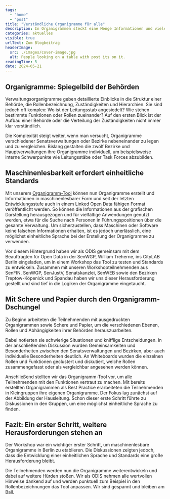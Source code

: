 ```yaml
---
tags:
  - "home"
  - "post"
title: "Verständliche Organigramme für alle"
description: In Organigrammen steckt eine Menge Informationen und viele Anwendungspotenziale, wenn es uns gelingt ihre Logiken zu verstehen und einheitliche Standards zu entwickeln. Wir haben versucht den Organigramm-Dschungel zu durchdringen.
categories: aktuelles
visible: true
urlText: Zum Blogbeitrag
headerImage:
  src: ./images/cover-image.jpg
  alt: People looking on a table with post its on it.
readingTime: 5
date: 2024-05-21
---
```


## Organigramme: Spiegelbild der Behörden

Verwaltungsorganigramme geben detaillierte Einblicke in die Struktur einer Behörde, die Rollenbezeichnung, Zuständigkeiten und Hierarchien. Sie sind jedoch oft komplex: Wo ist der Leitungsstab angesiedelt? Wie stehen bestimmte Funktionen oder Rollen zueinander? Auf den ersten Blick ist der Aufbau einer Behörde oder die Verteilung der Zuständigkeiten nicht immer klar verständlich.

Die Komplexität steigt weiter, wenn man versucht, Organigramme verschiedener Senatsverwaltungen oder Bezirke nebeneinander zu legen und zu vergleichen. Bislang gestalten die zwölf Bezirke und Hauptverwaltungen ihre Organigramme individuell, um beispielsweise interne Schwerpunkte wie Leitungsstäbe oder Task Forces abzubilden.



<ContentSection class="sm:px-6">
<ImageSection class="sm:container sm:mx-auto"
src={image}
caption="Auf dem Whiteboard wird deutlich, wie unterschiedlich allein die Organigramme der anwesenden Behörden sind."
/>
</ContentSection>


<ImageSection
src={image1}
caption="Anhand der einzelnen Organigramme haben wir die verschiedenen Funktionen und Rollen notiert und diskutiert."
/>


## Maschinenlesbarkeit erfordert einheitliche Standards

Mit unserem [Organigramm-Tool](https://organigramme.odis-berlin.de) können nun Organigramme erstellt und Informationen in maschinenlesbarer Form und seit der letzten Entwicklungsstufe auch in einem Linked Open Data fähigen Format veröffentlicht werden. So können die Informationen aus der grafischen Darstellung herausgezogen und für vielfältige Anwendungen genutzt werden, etwa für die Suche nach Personen in Führungspositionen über die gesamte Verwaltung. Um sicherzustellen, dass Maschinen oder Software keine falschen Informationen erhalten, ist es jedoch unerlässlich, eine möglichst einheitliche Sprache bei der Erstellung der Organigramme zu verwenden.

Vor diesem Hintergrund haben wir als ODIS gemeinsam mit dem Beauftragten für Open Data in der SenWGP, William Treherne, ins CityLAB Berlin eingeladen, um in einem Workshop das Tool zu testen und Standards zu entwickeln. Zusammen mit unseren Workshopteilnehmenden aus SenFIN, SenWGP, SenJustV, Senatskanzlei, SenWEB sowie den Bezirken Treptow-Köpenick und Spandau haben wir uns dieser Herausforderung gestellt und sind tief in die Logiken der Organigramme eingetaucht.


<ContentSection class="sm:px-6">
<ImageSection class="sm:container sm:mx-auto"
src={image2}
caption="Maike Mehrlaender von der SenWGP und Betül Özdemir, Zentrale Verantwortliche für Open Data in der Senatskanlzei sind mit guter Laune und motiviert dabei."
/>
</ContentSection>


<ImageSection
src={image3}
caption="Hans Hack stellt den Workshop-Teilnehmenden das Organigramm-Tool vor."
/>

## Mit Schere und Papier durch den Organigramm-Dschungel

Zu Beginn arbeiteten die Teilnehmenden mit ausgedruckten Organigrammen sowie Schere und Papier, um die verschiedenen Ebenen, Rollen und Abhängigkeiten ihrer Behörden herauszuarbeiten. 

Dabei notierten sie schwierige Situationen und knifflige Entscheidungen. In der anschließenden Diskussion wurden Gemeinsamkeiten und Besonderheiten zwischen den Senatsverwaltungen und Bezirken, aber auch individuelle Besonderheiten deutlich. An Whiteboards wurden die einzelnen Rollen und Funktionen geclustert und diskutiert, welche Rollen zusammengefasst oder als vergleichbar angesehen werden können.

Anschließend stellten wir das Organigramm-Tool vor, um alle Teilnehmenden mit den Funktionen vertraut zu machen. Mit bereits erstellten Organigrammen als Best Practice erarbeiteten die Teilnehmenden in Kleingruppen ihre eigenen Organigramme. Der Fokus lag zunächst auf der Abbildung der Hausleitung. Schon dieser erste Schritt führte zu Diskussionen in den Gruppen, um eine möglichst einheitliche Sprache zu finden.


<ContentSection class="sm:px-6">
<ImageSection class="sm:container sm:mx-auto"
src={image4}
caption="Julia Schabos von der SenFIN greift zur Schere und filitiert das Organigramm der SenFIN."
/>
</ContentSection>


<ImageSection
src={image5}
caption="Gemeinsam disktutieren wir die nächsten Schritte."
/>


## Fazit: Ein erster Schritt, weitere Herausforderungen stehen an

Der Workshop war ein wichtiger erster Schritt, um maschinenlesbare Organigramme in Berlin zu etablieren. Die Diskussionen zeigten jedoch, dass die Entwicklung einer einheitlichen Sprache und Standards eine große Herausforderung bleibt. 

Die Teilnehmenden werden nun die Organigramme weiterentwickeln und dabei auf weitere Hürden stoßen. Wir als ODIS nehmen alle wertvollen Hinweise dankend auf und werden punktuell zum Beispiel in den Rollenbezeichnungen das Tool anpassen. Wir sind gespannt und bleiben am Ball.



